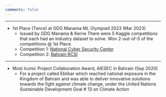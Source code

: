 ```yaml
---
comments: false
---
```


---

- 1st Place (Twice) at GDG Manama ML Olympiad 2023 (Mar 2023)
  - Issued by GDG Manama & Kerne
  There were 5 Kaggle competitions that each had an industry dataset to solve. Won 2-out-of-5 of the competitions @ 1st Place.
  - Competition 1: [National Cyber Security Center](https://tinyurl.com/MLBahrainNCSC)
  - Competition 2: [Bahrain RCSI](https://tinyurl.com/MLBahrainRCSI)

---

- Most Iconic Project Collaboration Award, AIESEC in Bahrain (Sep 2020)
  - For a project called Ebtikar which reached national exposure in the Kingdom of Bahrain and was able to deliver innovative solutions towards the fight against climate change, under the United Nations Sustainable Development Goal # 13 on Climate Action